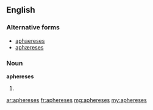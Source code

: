 ==English==

===Alternative forms===
* [[aphaereses]]
* [[aphæreses]]

===Noun===
'''aphereses''' {{p}}

# {{plural of|[[apheresis#English|apheresis]]}}

[[ar:aphereses]]
[[fr:aphereses]]
[[mg:aphereses]]
[[my:aphereses]]